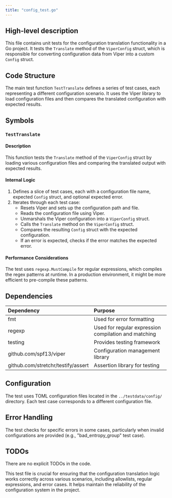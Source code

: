 ```yaml
---
title: "config_test.go"
---
```


## High-level description
This file contains unit tests for the configuration translation functionality in a Go project. It tests the `Translate` method of the `ViperConfig` struct, which is responsible for converting configuration data from Viper into a custom `Config` struct.

## Code Structure
The main test function `TestTranslate` defines a series of test cases, each representing a different configuration scenario. It uses the Viper library to load configuration files and then compares the translated configuration with expected results.

## Symbols

### `TestTranslate`
#### Description
This function tests the `Translate` method of the `ViperConfig` struct by loading various configuration files and comparing the translated output with expected results.

#### Internal Logic
1. Defines a slice of test cases, each with a configuration file name, expected `Config` struct, and optional expected error.
2. Iterates through each test case:
   - Resets Viper and sets up the configuration path and file.
   - Reads the configuration file using Viper.
   - Unmarshals the Viper configuration into a `ViperConfig` struct.
   - Calls the `Translate` method on the `ViperConfig` struct.
   - Compares the resulting `Config` struct with the expected configuration.
   - If an error is expected, checks if the error matches the expected error.

#### Performance Considerations
The test uses `regexp.MustCompile` for regular expressions, which compiles the regex patterns at runtime. In a production environment, it might be more efficient to pre-compile these patterns.

## Dependencies
| Dependency | Purpose |
|:-----------|:--------|
| fmt | Used for error formatting |
| regexp | Used for regular expression compilation and matching |
| testing | Provides testing framework |
| github.com/spf13/viper | Configuration management library |
| github.com/stretchr/testify/assert | Assertion library for testing |

## Configuration
The test uses TOML configuration files located in the `../testdata/config/` directory. Each test case corresponds to a different configuration file.

## Error Handling
The test checks for specific errors in some cases, particularly when invalid configurations are provided (e.g., "bad_entropy_group" test case).

## TODOs
There are no explicit TODOs in the code.

This test file is crucial for ensuring that the configuration translation logic works correctly across various scenarios, including allowlists, regular expressions, and error cases. It helps maintain the reliability of the configuration system in the project.